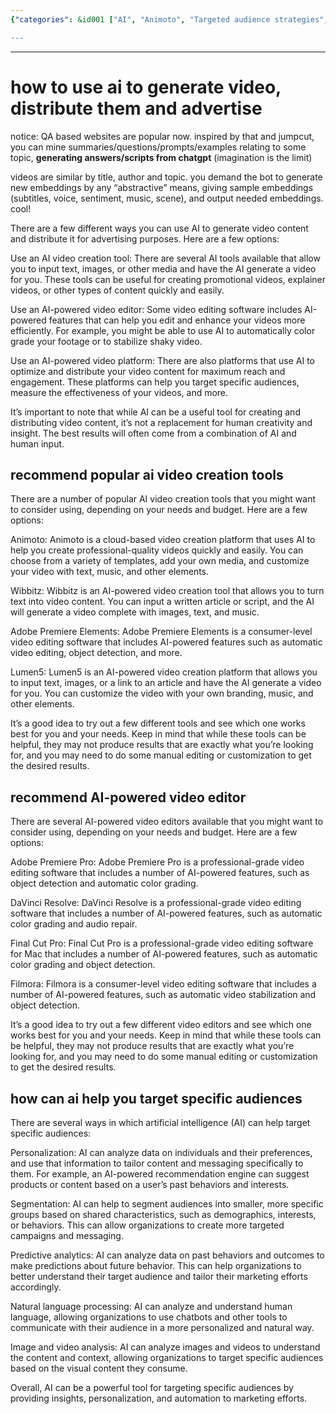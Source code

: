 ```yaml
---
{"categories": &id001 ["AI", "Animoto", "Targeted audience strategies", "Video editors", "Adobe Premiere Pro", "DaVinci Resolve", "Final Cut Pro"], "category": "Advanced AI-powered video editors", "date": "2023-12-22 23:52:59", "description": "AI tools like Animoto enable the creation of targeted audience strategies with human input, while advanced AI-powered video editors such as Adobe Premiere Pro, DaVinci Resolve, and Final Cut Pro provide personalized marketing campaigns and messaging.", "tags": *id001, "title": "how to use ai to generate video, distribute them and advertise"}

---
```


------

# how to use ai to generate video, distribute them and advertise

notice: QA based websites are popular now. inspired by that and jumpcut, you can mine summaries/questions/prompts/examples relating to some topic, **generating answers/scripts from chatgpt** (imagination is the limit)

videos are similar by title, author and topic. you demand the bot to generate new embeddings by any "abstractive" means, giving sample embeddings (subtitles, voice, sentiment, music, scene), and output needed embeddings. cool!

There are a few different ways you can use AI to generate video content and distribute it for advertising purposes. Here are a few options:

Use an AI video creation tool: There are several AI tools available that allow you to input text, images, or other media and have the AI generate a video for you. These tools can be useful for creating promotional videos, explainer videos, or other types of content quickly and easily.

Use an AI-powered video editor: Some video editing software includes AI-powered features that can help you edit and enhance your videos more efficiently. For example, you might be able to use AI to automatically color grade your footage or to stabilize shaky video.

Use an AI-powered video platform: There are also platforms that use AI to optimize and distribute your video content for maximum reach and engagement. These platforms can help you target specific audiences, measure the effectiveness of your videos, and more.

It's important to note that while AI can be a useful tool for creating and distributing video content, it's not a replacement for human creativity and insight. The best results will often come from a combination of AI and human input.



## recommend popular ai video creation tools
There are a number of popular AI video creation tools that you might want to consider using, depending on your needs and budget. Here are a few options:

Animoto: Animoto is a cloud-based video creation platform that uses AI to help you create professional-quality videos quickly and easily. You can choose from a variety of templates, add your own media, and customize your video with text, music, and other elements.

Wibbitz: Wibbitz is an AI-powered video creation tool that allows you to turn text into video content. You can input a written article or script, and the AI will generate a video complete with images, text, and music.

Adobe Premiere Elements: Adobe Premiere Elements is a consumer-level video editing software that includes AI-powered features such as automatic video editing, object detection, and more.

Lumen5: Lumen5 is an AI-powered video creation platform that allows you to input text, images, or a link to an article and have the AI generate a video for you. You can customize the video with your own branding, music, and other elements.

It's a good idea to try out a few different tools and see which one works best for you and your needs. Keep in mind that while these tools can be helpful, they may not produce results that are exactly what you're looking for, and you may need to do some manual editing or customization to get the desired results.



## recommend AI-powered video editor
There are several AI-powered video editors available that you might want to consider using, depending on your needs and budget. Here are a few options:

Adobe Premiere Pro: Adobe Premiere Pro is a professional-grade video editing software that includes a number of AI-powered features, such as object detection and automatic color grading.

DaVinci Resolve: DaVinci Resolve is a professional-grade video editing software that includes a number of AI-powered features, such as automatic color grading and audio repair.

Final Cut Pro: Final Cut Pro is a professional-grade video editing software for Mac that includes a number of AI-powered features, such as automatic color grading and object detection.

Filmora: Filmora is a consumer-level video editing software that includes a number of AI-powered features, such as automatic video stabilization and object detection.

It's a good idea to try out a few different video editors and see which one works best for you and your needs. Keep in mind that while these tools can be helpful, they may not produce results that are exactly what you're looking for, and you may need to do some manual editing or customization to get the desired results.



## how can ai help you target specific audiences

There are several ways in which artificial intelligence (AI) can help target specific audiences:

Personalization: AI can analyze data on individuals and their preferences, and use that information to tailor content and messaging specifically to them. For example, an AI-powered recommendation engine can suggest products or content based on a user's past behaviors and interests.

Segmentation: AI can help to segment audiences into smaller, more specific groups based on shared characteristics, such as demographics, interests, or behaviors. This can allow organizations to create more targeted campaigns and messaging.

Predictive analytics: AI can analyze data on past behaviors and outcomes to make predictions about future behavior. This can help organizations to better understand their target audience and tailor their marketing efforts accordingly.

Natural language processing: AI can analyze and understand human language, allowing organizations to use chatbots and other tools to communicate with their audience in a more personalized and natural way.

Image and video analysis: AI can analyze images and videos to understand the content and context, allowing organizations to target specific audiences based on the visual content they consume.

Overall, AI can be a powerful tool for targeting specific audiences by providing insights, personalization, and automation to marketing efforts.




